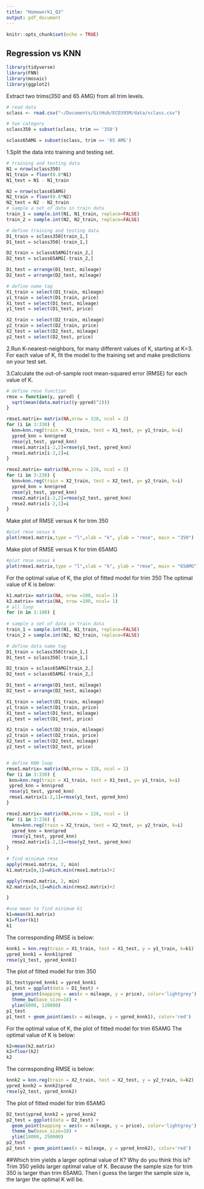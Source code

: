 ```yaml
---
title: "Homework1_Q3"
output: pdf_document
---
```


```r
knitr::opts_chunk$set(echo = TRUE)
```

## Regression vs KNN

```r
library(tidyverse)
library(FNN)
library(mosaic)
library(ggplot2)
```

Extract two trims(350 and 65 AMG) from all trim levels.
```r
# read data 
sclass <- read.csv("~/Documents/GitHub/ECO395M/data/sclass.csv")

# two category
sclass350 = subset(sclass, trim == '350')

sclass65AMG = subset(sclass, trim == '65 AMG')

```

1.Split the data into training and testing set.

```r
# training and testing data
N1 = nrow(sclass350)
N1_train = floor(0.8*N1)
N1_test = N1 - N1_train

N2 = nrow(sclass65AMG)
N2_train = floor(0.8*N2)
N2_test = N2 - N2_train
# sample a set of data in train data
train_1 = sample.int(N1, N1_train, replace=FALSE)
train_2 = sample.int(N2, N2_train, replace=FALSE)

```

```r
# define training and testing data
D1_train = sclass350[train_1,]
D1_test = sclass350[-train_1,]

D2_train = sclass65AMG[train_2,]
D2_test = sclass65AMG[-train_2,]

D1_test = arrange(D1_test, mileage)
D2_test = arrange(D2_test, mileage)

```
```r
# define name tag
X1_train = select(D1_train, mileage)
y1_train = select(D1_train, price)
X1_test = select(D1_test, mileage)
y1_test = select(D1_test, price)

X2_train = select(D2_train, mileage)
y2_train = select(D2_train, price)
X2_test = select(D2_test, mileage)
y2_test = select(D2_test, price)

```
2.Run K-nearest-neighbors, for many different values of K, starting at K=3. For each value of K, fit the model to the training set and make predictions on your test set.

3.Calculate the out-of-sample root mean-squared error (RMSE) for each value of K.
```r
# define rmse function
rmse = function(y, ypred) {
  sqrt(mean(data.matrix((y-ypred)^2)))
}
```

```r
rmse1.matrix= matrix(NA,nrow = 328, ncol = 2)
for (i in 3:330) {
  knn=knn.reg(train = X1_train, test = X1_test, y= y1_train, k=i)
  ypred_knn = knn$pred
  rmse(y1_test, ypred_knn)
  rmse1.matrix[i-2,2]=rmse(y1_test, ypred_knn)
  rmse1.matrix[i-2,1]=i
}

rmse2.matrix= matrix(NA,nrow = 228, ncol = 2)
for (i in 3:230) {
  knn=knn.reg(train = X2_train, test = X2_test, y= y2_train, k=i)
  ypred_knn = knn$pred
  rmse(y1_test, ypred_knn)
  rmse2.matrix[i-2,2]=rmse(y2_test, ypred_knn)
  rmse2.matrix[i-2,1]=i
} 
```
Make plot of RMSE versus K for trim 350


```r
#plot rmse vesus k
plot(rmse1.matrix,type = "l",xlab = "k", ylab = "rmse", main = "350")
```
Make plot of RMSE versus K for trim 65AMG


```r
#plot rmse vesus k
plot(rmse1.matrix,type = "l",xlab = "k", ylab = "rmse", main = "65AMG")

```

For the optimal value of K, the plot of fitted model for trim 350
The optimal value of K is below:
```r
k1.matrix= matrix(NA, nrow =100, ncol= 1)
k2.matrix= matrix(NA, nrow =100, ncol= 1)
# all loop
for (n in 1:100) {
  
# sample a set of data in train data
train_1 = sample.int(N1, N1_train, replace=FALSE)
train_2 = sample.int(N2, N2_train, replace=FALSE)

# define data name tag
D1_train = sclass350[train_1,]
D1_test = sclass350[-train_1,]

D2_train = sclass65AMG[train_2,]
D2_test = sclass65AMG[-train_2,]

D1_test = arrange(D1_test, mileage)
D2_test = arrange(D2_test, mileage)

X1_train = select(D1_train, mileage)
y1_train = select(D1_train, price)
X1_test = select(D1_test, mileage)
y1_test = select(D1_test, price)

X2_train = select(D2_train, mileage)
y2_train = select(D2_train, price)
X2_test = select(D2_test, mileage)
y2_test = select(D2_test, price)


# define KNN loop
rmse1.matrix= matrix(NA,nrow = 328, ncol = 1)
for (i in 3:330) {
 knn=knn.reg(train = X1_train, test = X1_test, y= y1_train, k=i)
 ypred_knn = knn$pred
 rmse(y1_test, ypred_knn)
 rmse1.matrix[i-2,1]=rmse(y1_test, ypred_knn)
}

rmse2.matrix= matrix(NA,nrow = 228, ncol = 1)
for (i in 3:230) {
  knn=knn.reg(train = X2_train, test = X2_test, y= y2_train, k=i)
  ypred_knn = knn$pred
  rmse(y1_test, ypred_knn)
  rmse2.matrix[i-2,1]=rmse(y2_test, ypred_knn)
}

# find minimum rmse
apply(rmse1.matrix, 2, min)
k1.matrix[n,1]=which.min(rmse1.matrix)+2

apply(rmse2.matrix, 2, min)
k2.matrix[n,1]=which.min(rmse2.matrix)+2

}

```
```r
#use mean to find minimum k1
k1=mean(k1.matrix)
k1=floor(k1)
k1

```
The corresponding RMSE is below:
```r
knnk1 = knn.reg(train = X1_train, test = X1_test, y = y1_train, k=k1)
ypred_knnk1 = knnk1$pred
rmse(y1_test, ypred_knnk1)
```

The plot of fitted model for trim 350


```r
D1_test$ypred_knnk1 = ypred_knnk1
p1_test = ggplot(data = D1_test) + 
  geom_point(mapping = aes(x = mileage, y = price), color='lightgrey') + 
  theme_bw(base_size=18) + 
  ylim(6000, 120000)
p1_test
p1_test + geom_point(aes(x = mileage, y = ypred_knnk1), color='red')
```


For the optimal value of K, the plot of fitted model for trim 65AMG
The optimal value of K is below:
```r
k2=mean(k2.matrix)
k2=floor(k2)
k2
```
The corresponding RMSE is below:

```r
knnk2 = knn.reg(train = X2_train, test = X2_test, y = y2_train, k=k2)
ypred_knnk2 = knnk2$pred
rmse(y2_test, ypred_knnk2)

```

The plot of fitted model for trim 65AMG


```r
D2_test$ypred_knnk2 = ypred_knnk2
p2_test = ggplot(data = D2_test) + 
  geom_point(mapping = aes(x = mileage, y = price), color='lightgrey') + 
  theme_bw(base_size=18) + 
  ylim(18000, 250000)
p2_test
p2_test + geom_point(aes(x = mileage, y = ypred_knnk2), color='red')

```



##Which trim yields a larger optimal value of K? Why do you think this is?
Trim 350 yeilds larger optimal value of K. Because the sample size for trim 350 is larger than trim 65AMG. Then I guess the larger the sample size is, the larger the optimal K will be.



